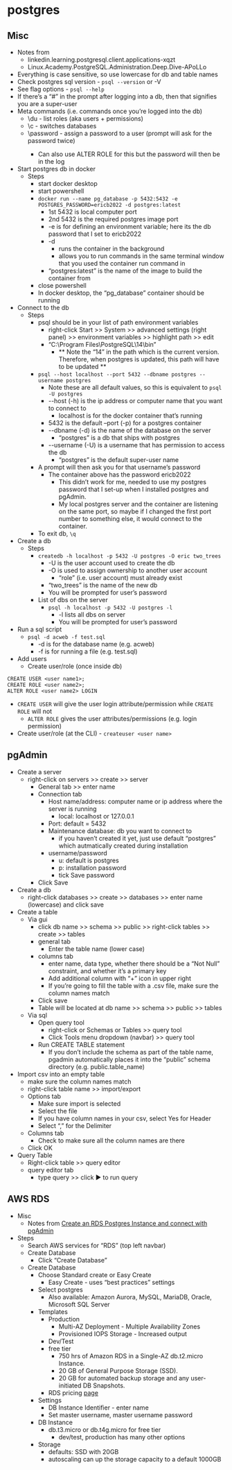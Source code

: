 # postgres  {#sec-db-pstgr}

## Misc  {#sec-db-pstgr-misc}

-   Notes from
    -   linkedin.learning.postgresql.client.applications-xqzt
    -   Linux.Academy.PostgreSQL.Administration.Deep.Dive-APoLLo
-   Everything is case sensitive, so use lowercase for db and table names
-   Check postgres sql version - `psql --version` or -V
-   See flag options - `psql --help`
-   If there's a "\#" in the prompt after logging into a db, then that signifies you are a super-user
-   Meta commands (i.e. commands once you're logged into the db)
    -   \\du - list roles (aka users + permissions)
    -   \\c <different db> - switches databases
    -   \\password <user name> - assign a password to a user (prompt will ask for the password twice)
        -   Can also use ALTER ROLE for this but the password will then be in the log
-   Start postgres db in docker
    -   Steps
        -   start docker desktop
        -   start powershell
        -   `docker run --name pg_database -p 5432:5432 -e POSTGRES_PASSWORD=ericb2022 -d postgres:latest`
            -   1st 5432 is local computer port
            -   2nd 5432 is the required postgres image port
            -   -e is for defining an environment variable; here its the db password that I set to ericb2022
            -   -d
                -   runs the container in the background
                -   allows you to run commands in the same terminal window that you used the container run command in
            -   "postgres:latest" is the name of the image to build the container from
        -   close powershell
        -   In docker desktop, the "pg_database" container should be running
-   Connect to the db
    -   Steps
        -   psql should be in your list of path environment variables
            -   right-click Start \>\> System \>\> advanced settings (right panel) \>\> environment variables \>\> highlight path \>\> edit
            -   "C:\\Program Files\\PostgreSQL\\14\\bin"
                -   \*\* Note the "14" in the path which is the current version. Therefore, when postgres is updated, this path will have to be updated \*\*
        -   `psql --host localhost --port 5432 --dbname postgres --username postgres`
            -   Note these are all default values, so this is equivalent to `psql -U postgres`
            -   \--host (-h) is the ip address or computer name that you want to connect to
                -   localhost is for the docker container that's running
            -   5432 is the default --port (-p) for a postgres container
            -   \--dbname (-d) is the name of the database on the server
                -   "postgres" is a db that ships with postgres
            -   \--username (-U) is a username that has permission to access the db
                -   "postgres" is the default super-user name
        -   A prompt will then ask you for that username's password
            -   The container above has the password ericb2022
                -   This didn't work for me, needed to use my postgres password that I set-up when I installed postgres and pgAdmin.
                -   My local postgres server and the container are listening on the same port, so maybe if I changed the first port number to something else, it would connect to the container.
        -   To exit db, `\q`
-   Create a db
    -   Steps
        -   `createdb -h localhost -p 5432 -U postgres -O eric two_trees`
            -   -U is the user account used to create the db
            -   -O is used to assign ownership to another user account
                -   "role" (i.e. user account) must already exist
            -   "two_trees" is the name of the new db
            -   You will be prompted for user's password
        -   List of dbs on the server
            -   `psql -h localhost -p 5432 -U postgres -l`
                -   -l lists all dbs on server
                -   You will be prompted for user's password
-   Run a sql script
    -   `psql -d acweb -f test.sql`
        -   -d is for the database name (e.g. acweb)
        -   -f is for running a file (e.g. test.sql)
-   Add users
    -   Create user/role (once inside db)

```         
CREATE USER <user name1>;
CREATE ROLE <user name2>;
ALTER ROLE <user name2> LOGIN
```

-   `CREATE USER` will give the user login attribute/permission while `CREATE ROLE` will not
    -   `ALTER ROLE` gives the user attributes/permissions (e.g. login permission)
-   Create user/role (at the CLI) - `createuser <user name>`

## pgAdmin  {#sec-db-pstgr-pgadm}

-   Create a server
    -   right-click on servers \>\> create \>\> server
        -   General tab \>\> enter name
        -   Connection tab
            -   Host name/address: computer name or ip address where the server is running
                -   local: localhost or 127.0.0.1
            -   Port: default = 5432
            -   Maintenance database: db you want to connect to
                -   if you haven't created it yet, just use default "postgres" which autmatically created during installation
            -   username/password
                -   u: default is postgres
                -   p: installation password
                -   tick Save password
        -   Click Save
-   Create a db
    -   right-click databases \>\> create \>\> databases \>\> enter name (lowercase) and click save
-   Create a table
    -   Via gui
        -   click db name \>\> schema \>\> public \>\> right-click tables \>\> create \>\> tables
        -   general tab
            -   Enter the table name (lower case)
        -   columns tab
            -   enter name, data type, whether there should be a "Not Null" constraint, and whether it's a primary key
            -   Add additional column with "+" icon in upper right
            -   If you're going to fill the table with a .csv file, make sure the column names match
        -   Click save
        -   Table will be located at db name \>\> schema \>\> public \>\> tables
    -   Via sql
        -   Open query tool
            -   right-click <db name> or Schemas or Tables \>\> query tool
            -   Click Tools menu dropdown (navbar) \>\> query tool
        -   Run CREATE TABLE statement
            -   If you don't include the schema as part of the table name, pgadmin automatically places it into the "public" schema directory (e.g. public.table_name)
-   Import csv into an empty table
    -   make sure the column names match
    -   right-click table name \>\> import/export
    -   Options tab
        -   Make sure import is selected
        -   Select the file
        -   If you have column names in your csv, select Yes for Header
        -   Select "," for the Delimiter
    -   Columns tab
        -   Check to make sure all the column names are there
    -   Click OK
-   Query Table
    -   Right-click table \>\> query editor
    -   query editor tab
        -   type query \>\> click ▶ to run query

## AWS RDS  {#sec-db-pstgr-rds}

-   Misc
    -   Notes from [Create an RDS Postgres Instance and connect with pgAdmin](https://www.youtube.com/watch?v=0GpQJM7w6M8)
-   Steps
    -   Search AWS services for "RDS" (top left navbar)
    -   Create Database
        -   Click "Create Database"
    -   Create Database
        -   Choose Standard create or Easy Create
            -   Easy Create - uses "best practices" settings
        -   Select postgres
            -   Also available: Amazon Aurora, MySQL, MariaDB, Oracle, Microsoft SQL Server
        -   Templates
            -   Production
                -   Multi-AZ Deployment - Multiple Availability Zones
                -   Provisioned IOPS Storage - Increased output
            -   Dev/Test
            -   free tier
                -   750 hrs of Amazon RDS in a Single-AZ db.t2.micro Instance.
                -   20 GB of General Purpose Storage (SSD).
                -   20 GB for automated backup storage and any user-initiated DB Snapshots.
            -   RDS pricing [page](http://aws.amazon.com/rds/pricing)
        -   Settings
            -   DB Instance Identifier - enter name
            -   Set master username, master username password
        -   DB Instance
            -   db.t3.micro or db.t4g.micro for free tier
                -   dev/test, production has many other options
        -   Storage
            -   defaults: SSD with 20GB
            -   autoscaling can up the storage capacity to a default 1000GB
